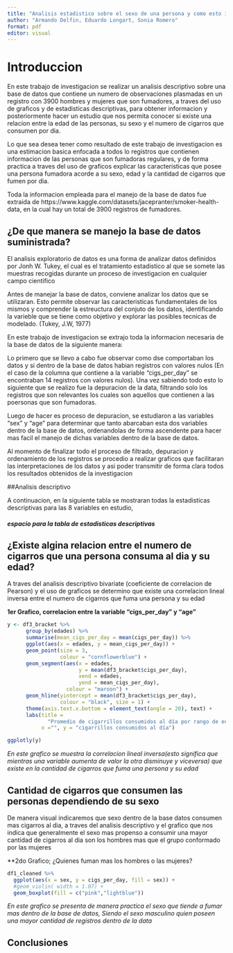 ```yaml
---
title: "Analisis estadistico sobre el sexo de una persona y como esto influye para que sea fuamdora"
author: "Armando Delfin, Eduardo Longart, Sonia Romero"
format: pdf
editor: visual
---
```


# Introduccion

En este trabajo de investigacion se realizar un analisis descriptivo sobre una base de datos que contiene un numero de observaciones plasmadas en un registro con 3900 hombres y mujeres que son fumadores, a traves del uso de graficos y de estadisticas descriptivas, para obtener informacion y posteriormente hacer un estudio que nos permita conocer si existe una relacion entre la edad de las personas, su sexo y el numero de cigarros que consumen por dia.

Lo que sea desea tener como resultado de este trabajo de investigacion es una estimacion basica enfocada a todos lo registros que contienen informacion de las personas que son fumadoras regulares, y de forma practica a traves del uso de graficos explicar las caracteristicas que posee una persona fumadora acorde a su sexo, edad y la cantidad de cigarros que fumen por dia.

Toda la informacion empleada para el manejo de la base de datos fue extraida de https://www.kaggle.com/datasets/jacepranter/smoker-health-data, en la cual hay un total de 3900 registros de fumadores.

## ¿De que manera se manejo la base de datos suministrada?

El analisis exploratorio de datos es una forma de analizar datos definidos por Jonh W. Tukey, el cual es el tratamiento estadistico al que se somete las muestras recogidas durante un proceso de investigacion en cualquier campo cientifico

Antes de manejar la base de datos, conviene analizar los datos que se utilizaran. Esto permite observar las caracteristicas fundamentales de los mismos y comprender la estreuctura del conjuto de los datos, identificando la varieble que se tiene como objetivo y explorar las posibles tecnicas de modelado. (Tukey, J.W, 1977)

En este trabajo de investigacion se extrajo toda la informacion necesaria de la base de datos de la siguiente manera:

Lo primero que se llevo a cabo fue observar como dse comportaban los datos y si dentro de la base de datos habian registros con valores nulos (En el caso de la columna que contiene a la variable "cigs_per_day" se encontraban 14 registros con valores nulos). Una vez sabiendo todo esto lo siguiente que se realizo fue la depuracion de la data, filtrando solo los registros que son relevantes los cuales son aquellos que contienen a las poersonas que son fumadoras.

Luego de hacer es proceso de depuracion, se estudiaron a las variables "sex" y "age" para determinar que tanto abarcaban esta dos variables dentro de la base de datos, ordenandolas de forma ascendente para hacer mas facil el manejo de dichas variables dentro de la base de datos.

Al momento de finalizar todo el proceso de filtrado, depuracion y ordenamiento de los registros se procedio a realizar graficos que facilitaran las interpretaciones de los datos y asi poder transmitir de forma clara todos los resultados obtenidos de la investigacion

##Analisis descriptivo

A continuacion, en la siguiente tabla se mostraran todas la estadisticas descriptivas para las 8 variables en estudio,

##### espacio para la tabla de  estadisticas descriptivas

## ¿Existe algina relacion entre el numero de cigarros que una persona consuma al dia y su edad?

A traves del analisis descriptivo bivariate (coeficiente de correlacion de Pearson) y el uso de graficos se determino que existe una correlacion lineal inversa entre el numero de cigarros que fuma una persona y su edad

**1er Grafico, correlacion entre la variable "cigs_per_day" y "age"**

```r
y <- df3_bracket %>%
      group_by(edades) %>%
      summarise(mean_cigs_per_day = mean(cigs_per_day)) %>%
      ggplot(aes(x = edades, y = mean_cigs_per_day)) +
      geom_point(size = 3,
                 colour = "cornflowerblue") +
      geom_segment(aes(x = edades,
                       y = mean(df3_bracket$cigs_per_day),
                       xend = edades,
                       yend = mean_cigs_per_day),
                   colour = "maroon") +
      geom_hline(yintercept = mean(df3_bracket$cigs_per_day),
                 colour = "black", size = 1) +
      theme(axis.text.x.bottom = element_text(angle = 20), text) +
      labs(title = 
             "Promedio de cigarrillos consumidos al día por rango de edades",
           x ="", y = "cigarrillos consumidos al día")

ggplotly(y)
```

*En este grafico se muestra la correlacion lineal inversa(esto significa que mientras una variable aumenta de valor la otra disminuye y viceversa) que existe en la cantidad de cigarros que fuma una persona y su edad*

## Cantidad de cigarros que consumen las personas dependiendo de su sexo

De manera visual indicaremos que sexo dentro de la base datos consumen mas cigarros al dia, a traves del analisis descriptivo y el grafico que nos indica que generalmente el sexo mas propenso a consumir una mayor cantidad de cigarros al dia son los hombres mas que el grupo conformado por las mujeres

\*\*2do Grafico; ¿Quienes fuman mas los hombres o las mujeres?

```r

df1_cleaned %>%
  ggplot(aes(x = sex, y = cigs_per_day, fill = sex)) +
  #geom_violin( width = 1.07) +
  geom_boxplot(fill = c("pink","lightblue"))

```

*En este grafico se presenta de manera practica el sexo que tiende a fumar mas dentro de la base de datos, Siendo el sexo masculino quien poseen una mayor cantidad de registros dentro de la data*

## Conclusiones
